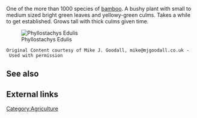 One of the more than 1000 species of [[bamboo]]. A bushy plant with small to medium sized bright green leaves and yellowy-green culms. Takes a while to get established. Grows tall with thick culms given time.

[[Image:Phyllostachys_edulis.jpg|center|Phyllostachys Edulis]]

 Original Content courtesy of Mike J. Goodall, mike@mjgoodall.co.uk - Used with permission

== See also ==

== External links ==

[[Category:Agriculture]]